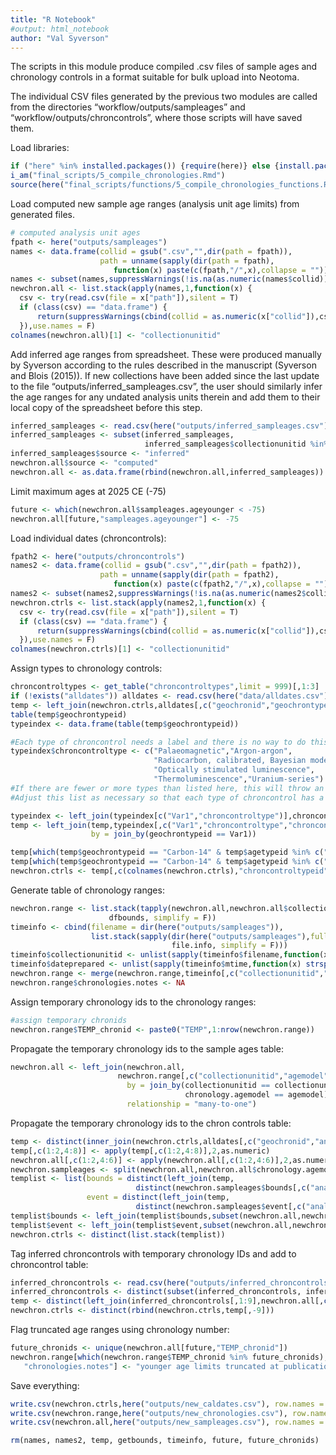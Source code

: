 ```yaml
---
title: "R Notebook"
#output: html_notebook
author: "Val Syverson"
---
```


The scripts in this module produce compiled .csv files of sample ages and chronology controls in a format suitable for bulk upload into Neotoma.

The individual CSV files generated by the previous two modules are called from the directories "workflow/outputs/sampleages" and "workflow/outputs/chroncontrols", where those scripts will have saved them.

Load libraries:
```r
if ("here" %in% installed.packages()) {require(here)} else {install.packages("here"); require(here)}
i_am("final_scripts/5_compile_chronologies.Rmd")
source(here("final_scripts/functions/5_compile_chronologies_functions.R"))
```

Load computed new sample age ranges (analysis unit age limits) from generated files.
```r
# computed analysis unit ages
fpath <- here("outputs/sampleages")
names <- data.frame(collid = gsub(".csv","",dir(path = fpath)),
                    path = unname(sapply(dir(path = fpath),
                       function(x) paste(c(fpath,"/",x),collapse = ""))))
names <- subset(names,suppressWarnings(!is.na(as.numeric(names$collid))) & grepl("csv",names$path))
newchron.all <- list.stack(apply(names,1,function(x) {
  csv <- try(read.csv(file = x["path"]),silent = T)
  if (class(csv) == "data.frame") {
      return(suppressWarnings(cbind(collid = as.numeric(x["collid"]),csv)))}
  }),use.names = F)
colnames(newchron.all)[1] <- "collectionunitid"
```

Add inferred age ranges from spreadsheet. These were produced manually by Syverson according to the rules described in the manuscript (Syverson and Blois (2015)). If new collections have been added since the last update to the file "outputs/inferred_sampleages.csv", the user should similarly infer the age ranges for any undated analysis units therein and add them to their local copy of the spreadsheet before this step.
```r
inferred_sampleages <- read.csv(here("outputs/inferred_sampleages.csv"))[,1:6]
inferred_sampleages <- subset(inferred_sampleages,
                              inferred_sampleages$collectionunitid %in% newchron.all$collectionunitid)
inferred_sampleages$source <- "inferred"
newchron.all$source <- "computed"
newchron.all <- as.data.frame(rbind(newchron.all,inferred_sampleages))
```

Limit maximum ages at 2025 CE (-75)
```r
future <- which(newchron.all$sampleages.ageyounger < -75)
newchron.all[future,"sampleages.ageyounger"] <- -75
```


Load individual dates (chroncontrols):
```r
fpath2 <- here("outputs/chroncontrols")
names2 <- data.frame(collid = gsub(".csv","",dir(path = fpath2)),
                    path = unname(sapply(dir(path = fpath2),
                       function(x) paste(c(fpath2,"/",x),collapse = ""))))
names2 <- subset(names2,suppressWarnings(!is.na(as.numeric(names2$collid))))
newchron.ctrls <- list.stack(apply(names2,1,function(x) {
  csv <- try(read.csv(file = x["path"]),silent = T)
  if (class(csv) == "data.frame") {
      return(suppressWarnings(cbind(collid = as.numeric(x["collid"]),csv)))}
  }),use.names = F)
colnames(newchron.ctrls)[1] <- "collectionunitid"
```

Assign types to chronology controls:
```r
chroncontroltypes <- get_table("chroncontroltypes",limit = 999)[,1:3]
if (!exists("alldates")) alldates <- read.csv(here("data/alldates.csv"))
temp <- left_join(newchron.ctrls,alldates[,c("geochronid","geochrontypeid","agetypeid")])
table(temp$geochrontypeid)
typeindex <- data.frame(table(temp$geochrontypeid))

#Each type of chroncontrol needs a label and there is no way to do this automatically
typeindex$chroncontroltype <- c("Palaeomagnetic","Argon-argon",
                                "Radiocarbon, calibrated, Bayesian modelled",
                                "Optically stimulated luminescence",
                                "Thermoluminescence","Uranium-series")
#If there are fewer or more types than listed here, this will throw an error
#Adjust this list as necessary so that each type of chroncontrol has a matching value in the chroncontroltypes table in the following join.

typeindex <- left_join(typeindex[c("Var1","chroncontroltype")],chroncontroltypes)
temp <- left_join(temp,typeindex[,c("Var1","chroncontroltype","chroncontroltypeid")],
                  by = join_by(geochrontypeid == Var1))

temp[which(temp$geochrontypeid == "Carbon-14" & temp$agetypeid %in% c("calendar yr BP","cal yr BP")),"chroncontroltype"] <- "Calibrated radiocarbon years BP"
temp[which(temp$geochrontypeid == "Carbon-14" & temp$agetypeid %in% c("calendar yr BP","cal yr BP")),"chroncontroltypeid"] <- 17
newchron.ctrls <- temp[,c(colnames(newchron.ctrls),"chroncontroltypeid")]
```

Generate table of chronology ranges:
```r
newchron.range <- list.stack(tapply(newchron.all,newchron.all$collectionunitid,
                      dfbounds, simplify = F))
timeinfo <- cbind(filename = dir(here("outputs/sampleages")),
                  list.stack(sapply(dir(here("outputs/sampleages"),full.names = T), 
                                    file.info, simplify = F)))
timeinfo$collectionunitid <- unlist(sapply(timeinfo$filename,function(x) strsplit(x,".csv")))
timeinfo$dateprepared <- unlist(sapply(timeinfo$mtime,function(x) strsplit(as.character(x)," ")[[1]][1]))
newchron.range <- merge(newchron.range,timeinfo[,c("collectionunitid","dateprepared")])
newchron.range$chronologies.notes <- NA
```

Assign temporary chronology ids to the chronology ranges:
```r
#assign temporary chronids
newchron.range$TEMP_chronid <- paste0("TEMP",1:nrow(newchron.range))
```

Propagate the temporary chronology ids to the sample ages table:
```r
newchron.all <- left_join(newchron.all,                          
                        newchron.range[,c("collectionunitid","agemodel","TEMP_chronid")],
                          by = join_by(collectionunitid == collectionunitid,
                                       chronology.agemodel == agemodel), 
                          relationship = "many-to-one")
```

Propagate the temporary chronology ids to the chron controls table:
```r
temp <- distinct(inner_join(newchron.ctrls,alldates[,c("geochronid","analysisunitid")]))
temp[,c(1:2,4:8)] <- apply(temp[,c(1:2,4:8)],2,as.numeric)
newchron.all[,c(1:2,4:6)] <- apply(newchron.all[,c(1:2,4:6)],2,as.numeric)
newchron.sampleages <- split(newchron.all,newchron.all$chronology.agemodel)
templist <- list(bounds = distinct(left_join(temp,
                            distinct(newchron.sampleages$bounds[,c("analysisunitid","TEMP_chronid")]))), 
                 event = distinct(left_join(temp,
                            distinct(newchron.sampleages$event[,c("analysisunitid","TEMP_chronid")]))))
templist$bounds <- left_join(templist$bounds,subset(newchron.all,newchron.all$chronology.agemodel == "bounds")[,c("analysisunitid","TEMP_chronid")],relationship = "many-to-many")
templist$event <- left_join(templist$event,subset(newchron.all,newchron.all$chronology.agemodel == "event")[,c("analysisunitid","TEMP_chronid")],relationship = "many-to-many")
newchron.ctrls <- distinct(list.stack(templist))
```

Tag inferred chroncontrols with temporary chronology IDs and add to chroncontrol table:
```r
inferred_chroncontrols <- read.csv(here("outputs/inferred_chroncontrols.csv"))
inferred_chroncontrols <- distinct(subset(inferred_chroncontrols, inferred_chroncontrols$collectionunitid %in% newchron.range$collectionunitid))
temp <- distinct(left_join(inferred_chroncontrols[,1:9],newchron.all[,c("collectionunitid","chronology.agemodel","TEMP_chronid")],by = join_by(collectionunitid,chronology.agemodel), relationship = "many-to-many"))
newchron.ctrls <- distinct(rbind(newchron.ctrls,temp[,-9]))
```

Flag truncated age ranges using chronology number:
```r
future_chronids <- unique(newchron.all[future,"TEMP_chronid"])
newchron.range[which(newchron.range$TEMP_chronid %in% future_chronids),
   "chronologies.notes"] <- "younger age limits truncated at publication date (2025 CE)"
```

Save everything:
```r
write.csv(newchron.ctrls,here("outputs/new_caldates.csv"), row.names = F)
write.csv(newchron.range,here("outputs/new_chronologies.csv"), row.names = F)
write.csv(newchron.all,here("outputs/new_sampleages.csv"), row.names = F)
```


```r
rm(names, names2, temp, getbounds, timeinfo, future, future_chronids)
```

